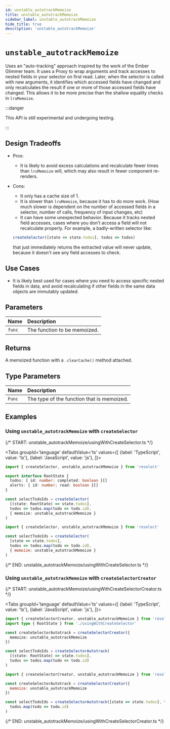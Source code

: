 ```yaml
---
id: unstable_autotrackMemoize
title: unstable_autotrackMemoize
sidebar_label: unstable_autotrackMemoize
hide_title: true
description: 'unstable_autotrackMemoize'
---
```



# `unstable_autotrackMemoize`

Uses an "auto-tracking" approach inspired by the work of the Ember Glimmer team. It uses a Proxy to wrap arguments and track accesses to nested fields in your selector on first read. Later, when the selector is called with new arguments, it identifies which accessed fields have changed and only recalculates the result if one or more of those accessed fields have changed. This allows it to be more precise than the shallow equality checks in `lruMemoize`.

:::danger

This API is still experimental and undergoing testing.

:::

## Design Tradeoffs

- Pros:

  - It is likely to avoid excess calculations and recalculate fewer times than `lruMemoize` will, which may also result in fewer component re-renders.

- Cons:

  - It only has a cache size of 1.
  - It is slower than `lruMemoize`, because it has to do more work. (How much slower is dependent on the number of accessed fields in a selector, number of calls, frequency of input changes, etc)
  - It can have some unexpected behavior. Because it tracks nested field accesses, cases where you don't access a field will not recalculate properly. For example, a badly-written selector like:

  ```ts
  createSelector([state => state.todos], todos => todos)
  ```

  that just immediately returns the extracted value will never update, because it doesn't see any field accesses to check.

## Use Cases

- It is likely best used for cases where you need to access specific nested fields in data, and avoid recalculating if other fields in the same data objects are immutably updated.

## Parameters

| Name   | Description                  |
| :----- | :--------------------------- |
| `func` | The function to be memoized. |

## Returns

A memoized function with a `.clearCache()` method attached.

## Type Parameters

| Name   | Description                                |
| :----- | :----------------------------------------- |
| `Func` | The type of the function that is memoized. |

## Examples

### Using `unstable_autotrackMemoize` with `createSelector`

{/* START: unstable_autotrackMemoize/usingWithCreateSelector.ts */}

<Tabs
  groupId='language'
  defaultValue='ts'
  values={[
    {label: 'TypeScript', value: 'ts'},
    {label: 'JavaScript', value: 'js'},
  ]}>
  <TabItem value='ts'>

```ts title="unstable_autotrackMemoize/usingWithCreateSelector.ts"
import { createSelector, unstable_autotrackMemoize } from 'reselect'

export interface RootState {
  todos: { id: number; completed: boolean }[]
  alerts: { id: number; read: boolean }[]
}

const selectTodoIds = createSelector(
  [(state: RootState) => state.todos],
  todos => todos.map(todo => todo.id),
  { memoize: unstable_autotrackMemoize }
)
```

  </TabItem>
  <TabItem value='js'>

```js title="unstable_autotrackMemoize/usingWithCreateSelector.js"
import { createSelector, unstable_autotrackMemoize } from 'reselect'

const selectTodoIds = createSelector(
  [state => state.todos],
  todos => todos.map(todo => todo.id),
  { memoize: unstable_autotrackMemoize }
)
```

  </TabItem>
</Tabs>

{/* END: unstable_autotrackMemoize/usingWithCreateSelector.ts */}

### Using `unstable_autotrackMemoize` with `createSelectorCreator`

{/* START: unstable_autotrackMemoize/usingWithCreateSelectorCreator.ts */}

<Tabs
  groupId='language'
  defaultValue='ts'
  values={[
    {label: 'TypeScript', value: 'ts'},
    {label: 'JavaScript', value: 'js'},
  ]}>
  <TabItem value='ts'>

```ts title="unstable_autotrackMemoize/usingWithCreateSelectorCreator.ts"
import { createSelectorCreator, unstable_autotrackMemoize } from 'reselect'
import type { RootState } from './usingWithCreateSelector'

const createSelectorAutotrack = createSelectorCreator({
  memoize: unstable_autotrackMemoize
})

const selectTodoIds = createSelectorAutotrack(
  [(state: RootState) => state.todos],
  todos => todos.map(todo => todo.id)
)
```

  </TabItem>
  <TabItem value='js'>

```js title="unstable_autotrackMemoize/usingWithCreateSelectorCreator.js"
import { createSelectorCreator, unstable_autotrackMemoize } from 'reselect'

const createSelectorAutotrack = createSelectorCreator({
  memoize: unstable_autotrackMemoize
})

const selectTodoIds = createSelectorAutotrack([state => state.todos], todos =>
  todos.map(todo => todo.id)
)
```

  </TabItem>
</Tabs>

{/* END: unstable_autotrackMemoize/usingWithCreateSelectorCreator.ts */}
